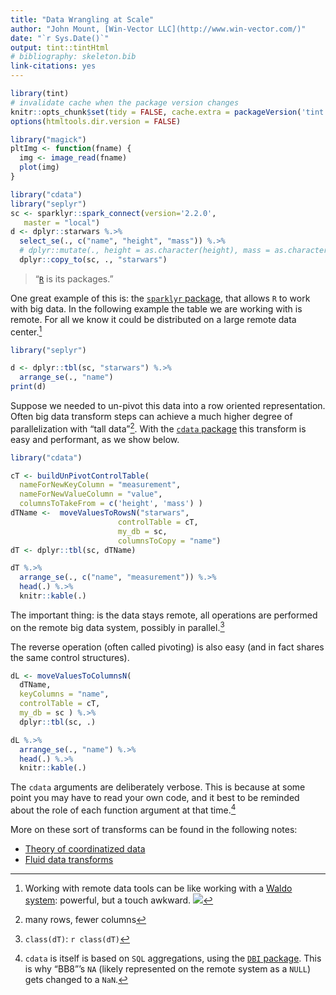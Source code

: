 ```yaml
---
title: "Data Wrangling at Scale"
author: "John Mount, [Win-Vector LLC](http://www.win-vector.com/)"
date: "`r Sys.Date()`"
output: tint::tintHtml
# bibliography: skeleton.bib
link-citations: yes
---
```


```r
library(tint)
# invalidate cache when the package version changes
knitr::opts_chunk$set(tidy = FALSE, cache.extra = packageVersion('tint'))
options(htmltools.dir.version = FALSE)

library("magick")
pltImg <- function(fname) {
  img <- image_read(fname)
  plot(img)
}

library("cdata")
library("seplyr")
sc <- sparklyr::spark_connect(version='2.2.0', 
   master = "local")
d <- dplyr::starwars %.>%
  select_se(., c("name", "height", "mass")) %.>%
  # dplyr::mutate(., height = as.character(height), mass = as.character(mass)) %.>%
  dplyr::copy_to(sc, ., "starwars")
```

> "[`R`](https://www.r-project.org) is its packages."

One great example of this is: the [`sparklyr` package](https://CRAN.R-project.org/package=sparklyr), that allows
`R` to work with big data.  In the following example the table we are working with
is remote. For all we know it could be distributed on a large remote data center.^[Working with remote data tools can be like working with a [Waldo system](https://en.wikipedia.org/wiki/Remote_manipulator): powerful, but a touch awkward. ![](Waldo.jpg)]

```r
library("seplyr")

d <- dplyr::tbl(sc, "starwars") %.>%
  arrange_se(., "name")
print(d)
```

Suppose we needed to un-pivot this data into a row oriented representation.
Often big data transform steps can achieve a much higher degree of parallelization
with "tall data"^[many rows, fewer columns].  With the [`cdata` package](https://winvector.github.io/cdata/) this
transform is easy and performant, as we show below.

```r
library("cdata")

cT <- buildUnPivotControlTable(
  nameForNewKeyColumn = "measurement",
  nameForNewValueColumn = "value",
  columnsToTakeFrom = c('height', 'mass') )
dTName <-  moveValuesToRowsN("starwars", 
                        controlTable = cT, 
                        my_db = sc, 
                        columnsToCopy = "name")
dT <- dplyr::tbl(sc, dTName)

dT %.>%
  arrange_se(., c("name", "measurement")) %.>%
  head(.) %.>%
  knitr::kable(.)
```

The important thing: is the data stays remote, all operations are performed
on the remote big data system, possibly in parallel.^[`class(dT)`: `r class(dT)`]

The reverse operation (often called pivoting) is also easy (and in
fact shares the same control structures).

```r
dL <- moveValuesToColumnsN(
  dTName,
  keyColumns = "name",
  controlTable = cT,
  my_db = sc ) %.>%
  dplyr::tbl(sc, .)

dL %.>%
  arrange_se(., "name") %.>%
  head(.) %.>%
  knitr::kable(.)
```

The `cdata` arguments are deliberately verbose.  This is because at some point you
may have to read your own code, and it best to be reminded about the role of each
function argument at that time.^[`cdata` is itself is based on `SQL` aggregations,
using the [`DBI` package](https://CRAN.R-project.org/package=DBI).
This is why "BB8"'s `NA`
(likely represented on the remote system as a `NULL`) gets changed to a `NaN`.]

More on these sort of transforms can be found in the following notes:

 * [Theory of coordinatized data](http://winvector.github.io/FluidData/RowsAndColumns.html)
 * [Fluid data transforms](http://winvector.github.io/FluidData/FluidData.html)

 


